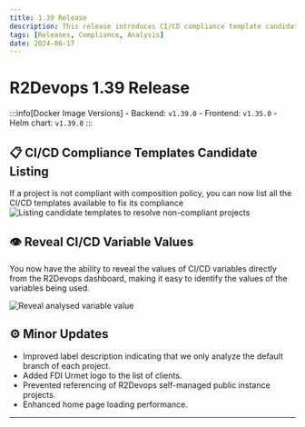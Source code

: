 ```yaml
---
title: 1.39 Release
description: This release introduces CI/CD compliance template candidate listings and ability to reveal CI/CD variables.
tags: [Releases, Compliance, Analysis]
date: 2024-06-17
---
```


# R2Devops 1.39 Release


:::info[Docker Image Versions]
    - Backend: `v1.39.0`
    - Frontend: `v1.35.0`
    - Helm chart: `v1.39.0`
:::

<!-- truncate -->

## 📋 CI/CD Compliance Templates Candidate Listing

If a project is not compliant with composition policy, you can now list all the CI/CD templates available to fix its compliance
![Listing candidate templates to resolve non-compliant projects](./compliance_remediation_listing.gif)

## 👁️ Reveal CI/CD Variable Values

You now have the ability to reveal the values of CI/CD variables directly from the R2Devops dashboard, making it easy to identify the values of the variables being used.

![Reveal analysed variable value](./reveal_variable_value.gif)

## ⚙️ Minor Updates

- Improved label description indicating that we only analyze the default branch of each project.
- Added FDI Urmet logo to the list of clients.
- Prevented referencing of R2Devops self-managed public instance projects.
- Enhanced home page loading performance.

-----

<ReleaseBottomButton />
